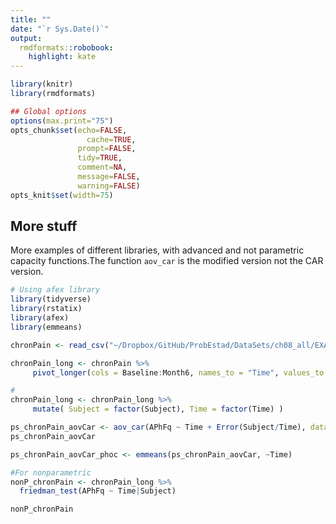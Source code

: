 ```yaml
---
title: ""
date: "`r Sys.Date()`"
output:
  rmdformats::robobook:
    highlight: kate
---
```



```r
library(knitr)
library(rmdformats)

## Global options
options(max.print="75")
opts_chunk$set(echo=FALSE,
	             cache=TRUE,
               prompt=FALSE,
               tidy=TRUE,
               comment=NA,
               message=FALSE,
               warning=FALSE)
opts_knit$set(width=75)
```

## More stuff  
More examples of different libraries, with advanced and not parametric capacity functions.The function `aov_car` is the modified version not the CAR version.

```r
# Using afex library
library(tidyverse)
library(rstatix)
library(afex)
library(emmeans)

chronPain <- read_csv("~/Dropbox/GitHub/ProbEstad/DataSets/ch08_all/EXA_C08_S04_01.csv", col_names = TRUE, show_col_types = FALSE)

chronPain_long <- chronPain %>%
     pivot_longer(cols = Baseline:Month6, names_to = "Time", values_to = "APhFq")

#
chronPain_long <- chronPain_long %>%
     mutate( Subject = factor(Subject), Time = factor(Time) )

ps_chronPain_aovCar <- aov_car(APhFq ~ Time + Error(Subject/Time), data = chronPain_long)
ps_chronPain_aovCar

ps_chronPain_aovCar_phoc <- emmeans(ps_chronPain_aovCar, ~Time)

#For nonparametric
nonP_chronPain <- chronPain_long %>%
  friedman_test(APhFq ~ Time|Subject)

nonP_chronPain
```
